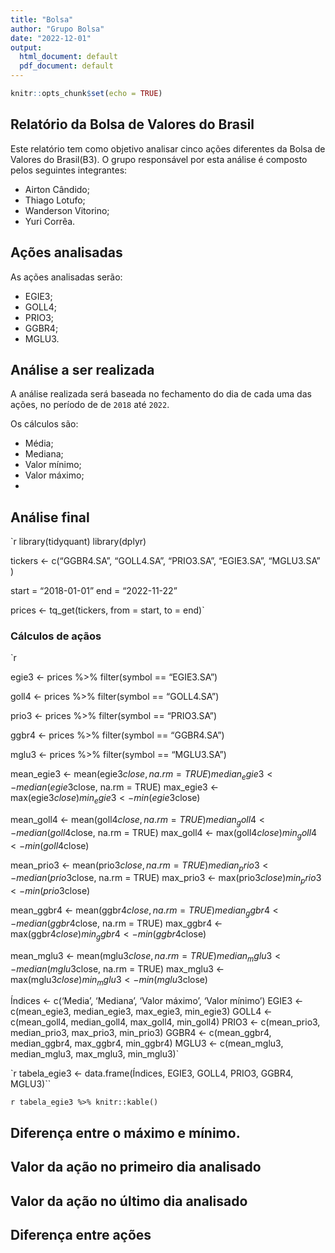 ```yaml
---
title: "Bolsa"
author: "Grupo Bolsa"
date: "2022-12-01"
output:
  html_document: default
  pdf_document: default
---
```


```r
knitr::opts_chunk$set(echo = TRUE)
```

## Relatório da Bolsa de Valores do Brasil

Este relatório tem como objetivo analisar cinco ações diferentes da Bolsa de Valores do Brasil(B3).
O grupo responsável por esta análise é composto pelos seguintes integrantes:

- Airton Cândido;
- Thiago Lotufo;
- Wanderson Vitorino;
- Yuri Corrêa.

## Ações analisadas

As ações analisadas serão:

- EGIE3;
- GOLL4;
- PRIO3;
- GGBR4;
- MGLU3.

## Análise a ser realizada

A análise realizada será baseada no fechamento do dia de cada uma das ações, no período de de `2018` até `2022`.

Os cálculos são:

- Média;
- Mediana;
- Valor mínimo;
- Valor máximo;
- 

## Análise final

`r library(tidyquant)
library(dplyr)

tickers <- c("GGBR4.SA", "GOLL4.SA", "PRIO3.SA", "EGIE3.SA", "MGLU3.SA" )

start = "2018-01-01"
end = "2022-11-22"

prices <- tq_get(tickers, 
                  from = start,
                  to = end)`
                  
### Cálculos de açãos

`r 

egie3 <- prices  %>%
  filter(symbol == "EGIE3.SA")
  
goll4 <- prices  %>%
  filter(symbol == "GOLL4.SA")

prio3 <- prices  %>%
  filter(symbol == "PRIO3.SA")

ggbr4 <- prices  %>%
  filter(symbol == "GGBR4.SA")

mglu3 <- prices  %>%
  filter(symbol == "MGLU3.SA")

mean_egie3 <- mean(egie3$close, na.rm = TRUE)
median_egie3 <- median(egie3$close, na.rm = TRUE)
max_egie3 <- max(egie3$close)
min_egie3 <- min(egie3$close)

mean_goll4 <- mean(goll4$close, na.rm = TRUE)
median_goll4 <- median(goll4$close, na.rm = TRUE)
max_goll4 <- max(goll4$close)
min_goll4 <- min(goll4$close)

mean_prio3 <- mean(prio3$close, na.rm = TRUE)
median_prio3 <- median(prio3$close, na.rm = TRUE)
max_prio3 <- max(prio3$close)
min_prio3 <- min(prio3$close)

mean_ggbr4 <- mean(ggbr4$close, na.rm = TRUE)
median_ggbr4 <- median(ggbr4$close, na.rm = TRUE)
max_ggbr4 <- max(ggbr4$close)
min_ggbr4 <- min(ggbr4$close)

mean_mglu3 <- mean(mglu3$close, na.rm = TRUE)
median_mglu3 <- median(mglu3$close, na.rm = TRUE)
max_mglu3 <- max(mglu3$close)
min_mglu3 <- min(mglu3$close)

Índices <- c('Media', 'Mediana', 'Valor máximo', 'Valor mínimo')
EGIE3 <- c(mean_egie3, median_egie3, max_egie3, min_egie3)
GOLL4 <- c(mean_goll4, median_goll4, max_goll4, min_goll4)
PRIO3 <- c(mean_prio3, median_prio3, max_prio3, min_prio3)
GGBR4 <- c(mean_ggbr4, median_ggbr4, max_ggbr4, min_ggbr4)
MGLU3 <- c(mean_mglu3, median_mglu3, max_mglu3, min_mglu3)`

`r tabela_egie3 <- data.frame(Índices, EGIE3, GOLL4, PRIO3, GGBR4, MGLU3)``

`r tabela_egie3 %>% knitr::kable()`

## Diferença entre o máximo e mínimo.
## Valor da ação no primeiro dia analisado
## Valor da ação no último dia analisado
## Diferença entre ações
